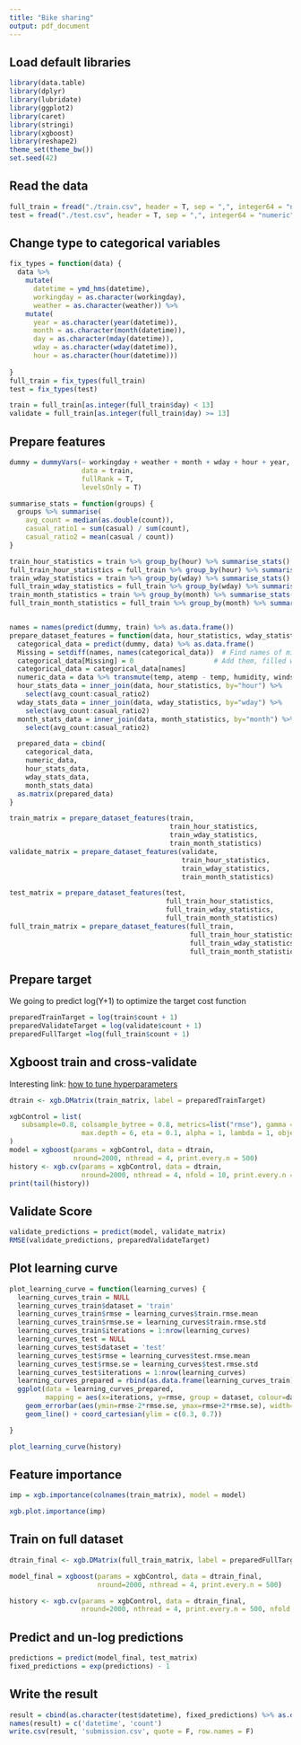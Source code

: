 ```yaml
---
title: "Bike sharing"
output: pdf_document
---
```

Load default libraries
----------------------
```r
library(data.table)
library(dplyr)
library(lubridate)
library(ggplot2)
library(caret)
library(stringi)
library(xgboost)
library(reshape2)
theme_set(theme_bw())
set.seed(42)
```
Read the data
-------------
```r
full_train = fread("./train.csv", header = T, sep = ",", integer64 = "numeric")
test = fread("./test.csv", header = T, sep = ",", integer64 = "numeric")
```

Change type to categorical variables
------------------------------------
```r
fix_types = function(data) {
  data %>% 
    mutate(
      datetime = ymd_hms(datetime),
      workingday = as.character(workingday),
      weather = as.character(weather)) %>%
    mutate(
      year = as.character(year(datetime)),
      month = as.character(month(datetime)),
      day = as.character(mday(datetime)),
      wday = as.character(wday(datetime)),
      hour = as.character(hour(datetime)))
  
}
full_train = fix_types(full_train)
test = fix_types(test)

train = full_train[as.integer(full_train$day) < 13]
validate = full_train[as.integer(full_train$day) >= 13]

```

Prepare features
----------------
```r

dummy = dummyVars(~ workingday + weather + month + wday + hour + year,
                  data = train,
                  fullRank = T,
                  levelsOnly = T)

summarise_stats = function(groups) {
  groups %>% summarise(
    avg_count = median(as.double(count)),
    casual_ratio1 = sum(casual) / sum(count),
    casual_ratio2 = mean(casual / count))
}

train_hour_statistics = train %>% group_by(hour) %>% summarise_stats()
full_train_hour_statistics = full_train %>% group_by(hour) %>% summarise_stats()
train_wday_statistics = train %>% group_by(wday) %>% summarise_stats()
full_train_wday_statistics = full_train %>% group_by(wday) %>% summarise_stats()
train_month_statistics = train %>% group_by(month) %>% summarise_stats()
full_train_month_statistics = full_train %>% group_by(month) %>% summarise_stats()


names = names(predict(dummy, train) %>% as.data.frame())
prepare_dataset_features = function(data, hour_statistics, wday_statistics, month_statistics) {
  categorical_data = predict(dummy, data) %>% as.data.frame()
  Missing = setdiff(names, names(categorical_data))  # Find names of missing columns
  categorical_data[Missing] = 0                    # Add them, filled with '0's
  categorical_data = categorical_data[names]
  numeric_data = data %>% transmute(temp, atemp - temp, humidity, windspeed)
  hour_stats_data = inner_join(data, hour_statistics, by="hour") %>%
    select(avg_count:casual_ratio2)
  wday_stats_data = inner_join(data, wday_statistics, by="wday") %>%
    select(avg_count:casual_ratio2)
  month_stats_data = inner_join(data, month_statistics, by="month") %>%
    select(avg_count:casual_ratio2)

  prepared_data = cbind(
    categorical_data,
    numeric_data,
    hour_stats_data,
    wday_stats_data,
    month_stats_data)
  as.matrix(prepared_data)
}

train_matrix = prepare_dataset_features(train, 
                                        train_hour_statistics, 
                                        train_wday_statistics, 
                                        train_month_statistics)
validate_matrix = prepare_dataset_features(validate, 
                                           train_hour_statistics, 
                                           train_wday_statistics, 
                                           train_month_statistics)

test_matrix = prepare_dataset_features(test,
                                       full_train_hour_statistics, 
                                       full_train_wday_statistics, 
                                       full_train_month_statistics)
full_train_matrix = prepare_dataset_features(full_train,
                                             full_train_hour_statistics, 
                                             full_train_wday_statistics,
                                             full_train_month_statistics)
```

Prepare target
--------------
We going to predict log(Y+1) to optimize the target cost function
```r
preparedTrainTarget = log(train$count + 1)
preparedValidateTarget = log(validate$count + 1)
preparedFullTarget =log(full_train$count + 1)

```

Xgboost train and cross-validate
--------------------------------
Interesting link: [how to tune hyperparameters](http://www.slideshare.net/odsc/owen-zhangopen-sourcetoolsanddscompetitions1)
```r
dtrain <- xgb.DMatrix(train_matrix, label = preparedTrainTarget)

xgbControl = list(
   subsample=0.8, colsample_bytree = 0.8, metrics=list("rmse"), gamma = 0.9,
                  max.depth = 6, eta = 0.1, alpha = 1, lambda = 1, objective = "reg:linear"
)
model = xgboost(params = xgbControl, data = dtrain, 
                nround=2000, nthread = 4, print.every.n = 500)
history <- xgb.cv(params = xgbControl, data = dtrain, 
                  nround=2000, nthread = 4, nfold = 10, print.every.n = 500)
print(tail(history))

```
Validate Score
------------------------
```r
validate_predictions = predict(model, validate_matrix)
RMSE(validate_predictions, preparedValidateTarget)

```
Plot learning curve
-------------------
```r
plot_learning_curve = function(learning_curves) {
  learning_curves_train = NULL
  learning_curves_train$dataset = 'train'
  learning_curves_train$rmse = learning_curves$train.rmse.mean
  learning_curves_train$rmse.se = learning_curves$train.rmse.std
  learning_curves_train$iterations = 1:nrow(learning_curves)
  learning_curves_test = NULL
  learning_curves_test$dataset = 'test'
  learning_curves_test$rmse = learning_curves$test.rmse.mean
  learning_curves_test$rmse.se = learning_curves$test.rmse.std
  learning_curves_test$iterations = 1:nrow(learning_curves)
  learning_curves_prepared = rbind(as.data.frame(learning_curves_train), as.data.frame(learning_curves_test))
  ggplot(data = learning_curves_prepared,
         mapping = aes(x=iterations, y=rmse, group = dataset, colour=dataset)) +
    geom_errorbar(aes(ymin=rmse-2*rmse.se, ymax=rmse+2*rmse.se), width=.01, alpha=0.02) +
    geom_line() + coord_cartesian(ylim = c(0.3, 0.7))

}

plot_learning_curve(history)
```

Feature importance
------------------
```r
imp = xgb.importance(colnames(train_matrix), model = model)
```

```r
xgb.plot.importance(imp)

```

Train on full dataset
------------------------
```r
dtrain_final <- xgb.DMatrix(full_train_matrix, label = preparedFullTarget)

model_final = xgboost(params = xgbControl, data = dtrain_final, 
                      nround=2000, nthread = 4, print.every.n = 500)

history <- xgb.cv(params = xgbControl, data = dtrain_final, 
                  nround=2000, nthread = 4, print.every.n = 500, nfold = 10)

```


Predict and un-log predictions
------------------------------

```r
predictions = predict(model_final, test_matrix)
fixed_predictions = exp(predictions) - 1
```

Write the result
----------------
```r
result = cbind(as.character(test$datetime), fixed_predictions) %>% as.data.frame()
names(result) = c('datetime', 'count')
write.csv(result, 'submission.csv', quote = F, row.names = F)
```